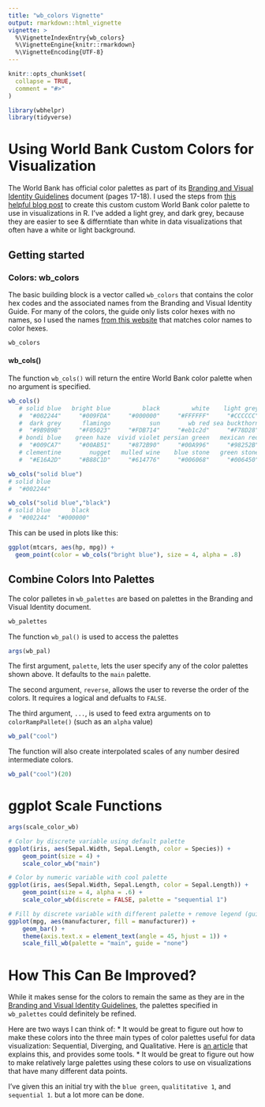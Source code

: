 ```yaml
---
title: "wb_colors Vignette"
output: rmarkdown::html_vignette
vignette: >
  %\VignetteIndexEntry{wb_colors}
  %\VignetteEngine{knitr::rmarkdown}
  %\VignetteEncoding{UTF-8}
---
```


```r
knitr::opts_chunk$set(
  collapse = TRUE,
  comment = "#>"
)
```

```r
library(wbhelpr)
library(tidyverse)
```


# Using World Bank Custom Colors for Visualization

The World Bank has official color palettes as part of its [Branding and Visual Identity Guidelines](http://pubdocs.worldbank.org/en/546361452012867685/wbg-branding-visual-identity-guideline.pdf) document (pages 17-18).  I used the steps from [this helpful blog post](http://pubdocs.worldbank.org/en/546361452012867685/wbg-branding-visual-identity-guideline.pdf) to create this custom custom World Bank color palette to use in visualizations in R. I've added a light grey, and dark grey, because they are easier to see & differntiate than white in data visualizations that often have a white or light background.


## Getting started

### Colors: wb_colors

The basic building block is a vector called `wb_colors` that contains the color hex codes and the associated names from the Branding and Visual Identity Guide.  For many of the colors, the guide only lists color hexes with no names, so I used the names [from this website](http://chir.ag/projects/name-that-color/#6195ED) that matches color names to color hexes.  

```r
wb_colors
```

#### wb_cols()

The function `wb_cols()` will return the entire World Bank color palette when no argument is specified.

```r
wb_cols()
   # solid blue   bright blue         black         white    light grey 
   #  "#002244"     "#009FDA"     "#000000"     "#FFFFFF"     "#CCCCCC" 
   #  dark grey      flamingo           sun        wb red sea buckthorn 
   #  "#9B9B9B"     "#F05023"     "#FDB714"     "#eb1c2d"     "#F78D28" 
   # bondi blue    green haze  vivid violet persian green   mexican red 
   #  "#009CA7"     "#00AB51"     "#872B90"     "#00A996"     "#98252B" 
   # clementine        nugget   mulled wine    blue stone   green stone 
   #  "#E16A2D"     "#B88C1D"     "#614776"     "#006068"     "#006450" 

wb_cols("solid blue")
# solid blue 
#  "#002244" 

wb_cols("solid blue","black")
# solid blue      black 
#  "#002244"  "#000000"
```

This can be used in plots like this:

```r
ggplot(mtcars, aes(hp, mpg)) +
  geom_point(color = wb_cols("bright blue"), size = 4, alpha = .8)
```

## Combine Colors Into Palettes

The color palletes in `wb_palettes` are based on palettes in the Branding and Visual Identity document.

```r
wb_palettes
```

The function `wb_pal()` is used to access the palettes

```r
args(wb_pal)
```

The first argument, `palette`, lets the user specify any of the color palettes shown above.  It defaults to the `main` palette.

The second argument, `reverse`, allows the user to reverse the order of the colors.  It requires a logical and defualts to `FALSE`.

The third argument, `...`, is used to feed extra arguments on to `colorRampPallete()` (such as an `alpha` value)


```r
wb_pal("cool")
```

The function will also create interpolated scales of any number desired intermediate colors.

```r
wb_pal("cool")(20)
```

# ggplot Scale Functions

```r
args(scale_color_wb)
```

```r
# Color by discrete variable using default palette
ggplot(iris, aes(Sepal.Width, Sepal.Length, color = Species)) +
    geom_point(size = 4) +
    scale_color_wb("main")
```

```r
# Color by numeric variable with cool palette
ggplot(iris, aes(Sepal.Width, Sepal.Length, color = Sepal.Length)) +
    geom_point(size = 4, alpha = .6) +
    scale_color_wb(discrete = FALSE, palette = "sequential 1")
```

```r
# Fill by discrete variable with different palette + remove legend (guide)
ggplot(mpg, aes(manufacturer, fill = manufacturer)) +
    geom_bar() +
    theme(axis.text.x = element_text(angle = 45, hjust = 1)) +
    scale_fill_wb(palette = "main", guide = "none")
```


# How This Can Be Improved?

While it makes sense for the colors to remain the same as they are in the [Branding and Visual Identity Guidelines](http://pubdocs.worldbank.org/en/546361452012867685/wbg-branding-visual-identity-guideline.pdf), the palettes specified in `wb_palettes` could definitely be refined.

Here are two ways I can think of:
 * It would be great to figure out how to make these colors into the three main types of color palettes useful for data visualization:  Sequential, Diverging, and Qualitative.  Here is [an article](https://medium.com/nightingale/how-to-choose-the-colors-for-your-data-visualizations-50b2557fa335) that explains this, and provides some tools.
 * It would be great to figure out how to make relatively large palettes using these colors to use on visualizations that have many different data points.

I've given this an initial try with the `blue green`, `qualititative 1`, and `sequential 1`.  but a lot more can be done.

